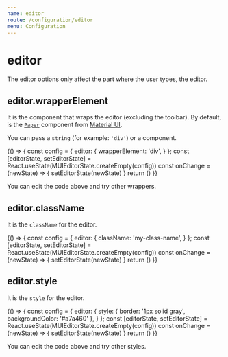 ```yaml
---
name: editor
route: /configuration/editor
menu: Configuration
---
```



# editor

The editor options only affect the part where the user types, the editor.

## editor.wrapperElement

It is the component that wraps the editor (excluding the toolbar).
By default, is the [`Paper`](https://material-ui.com/components/paper/) component from [Material UI](https://material-ui.com/).

You can pass a `string` (for example: `'div'`) or a component.

<Playground>
  {() => {
    const config = {
      editor: {
        wrapperElement: 'div',
      }
    };
    const [editorState, setEditorState] = React.useState(MUIEditorState.createEmpty(config))
    const onChange = (newState) => {
      setEditorState(newState)
    }
    return (<MUIEditor editorState={editorState} onChange={onChange} config={config} />)
  }}
</Playground>

You can edit the code above and try other wrappers.

## editor.className

It is the `className` for the editor.

<Playground>
  {() => {
    const config = {
      editor: {
        className: 'my-class-name',
      }
    };
    const [editorState, setEditorState] = React.useState(MUIEditorState.createEmpty(config))
    const onChange = (newState) => {
      setEditorState(newState)
    }
    return (<MUIEditor editorState={editorState} onChange={onChange} config={config} />)
  }}
</Playground>

## editor.style

It is the `style` for the editor.

<Playground>
  {() => {
    const config = {
      editor: {
        style: {
          border: '1px solid gray',
          backgroundColor: '#a7a460'
        },
      }
    };
    const [editorState, setEditorState] = React.useState(MUIEditorState.createEmpty(config))
    const onChange = (newState) => {
      setEditorState(newState)
    }
    return (<MUIEditor editorState={editorState} onChange={onChange} config={config} />)
  }}
</Playground>

You can edit the code above and try other styles.
